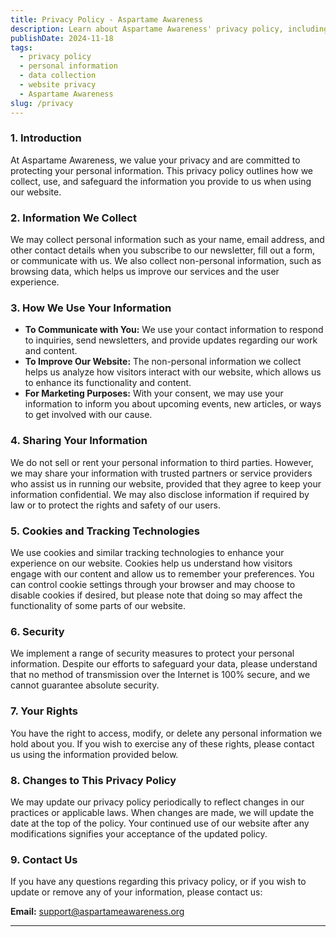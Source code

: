```yaml
---
title: Privacy Policy - Aspartame Awareness
description: Learn about Aspartame Awareness' privacy policy, including how we collect, store, and use your personal information when you visit our website.
publishDate: 2024-11-18
tags:
  - privacy policy
  - personal information
  - data collection
  - website privacy
  - Aspartame Awareness
slug: /privacy
---
```


### 1\. Introduction

At Aspartame Awareness, we value your privacy and are committed to protecting your personal information. This privacy policy outlines how we collect, use, and safeguard the information you provide to us when using our website.

### 2\. Information We Collect

We may collect personal information such as your name, email address, and other contact details when you subscribe to our newsletter, fill out a form, or communicate with us. We also collect non-personal information, such as browsing data, which helps us improve our services and the user experience.

### 3\. How We Use Your Information

*   **To Communicate with You:** We use your contact information to respond to inquiries, send newsletters, and provide updates regarding our work and content.
*   **To Improve Our Website:** The non-personal information we collect helps us analyze how visitors interact with our website, which allows us to enhance its functionality and content.
*   **For Marketing Purposes:** With your consent, we may use your information to inform you about upcoming events, new articles, or ways to get involved with our cause.

### 4\. Sharing Your Information

We do not sell or rent your personal information to third parties. However, we may share your information with trusted partners or service providers who assist us in running our website, provided that they agree to keep your information confidential. We may also disclose information if required by law or to protect the rights and safety of our users.

### 5\. Cookies and Tracking Technologies

We use cookies and similar tracking technologies to enhance your experience on our website. Cookies help us understand how visitors engage with our content and allow us to remember your preferences. You can control cookie settings through your browser and may choose to disable cookies if desired, but please note that doing so may affect the functionality of some parts of our website.

### 6\. Security

We implement a range of security measures to protect your personal information. Despite our efforts to safeguard your data, please understand that no method of transmission over the Internet is 100% secure, and we cannot guarantee absolute security.

### 7\. Your Rights

You have the right to access, modify, or delete any personal information we hold about you. If you wish to exercise any of these rights, please contact us using the information provided below.

### 8\. Changes to This Privacy Policy

We may update our privacy policy periodically to reflect changes in our practices or applicable laws. When changes are made, we will update the date at the top of the policy. Your continued use of our website after any modifications signifies your acceptance of the updated policy.

### 9\. Contact Us

If you have any questions regarding this privacy policy, or if you wish to update or remove any of your information, please contact us:

**Email:** [support@aspartameawareness.org](mailto:support@aspartameawareness.org)

* * *
